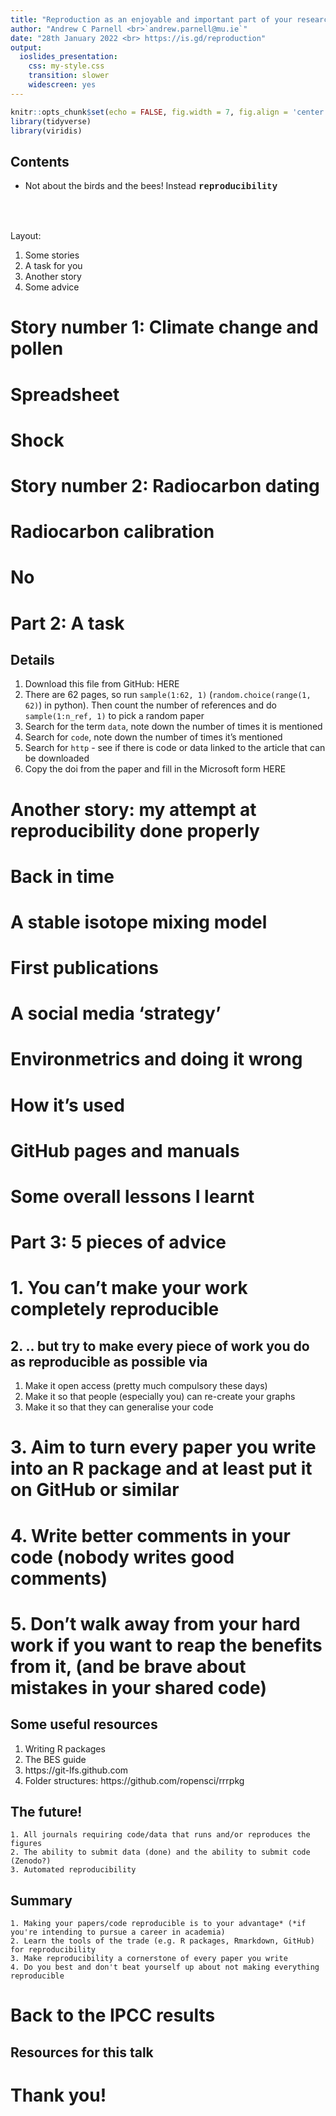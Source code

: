 ```yaml
---
title: "Reproduction as an enjoyable and important part of your research"
author: "Andrew C Parnell <br>`andrew.parnell@mu.ie`"
date: "28th January 2022 <br> https://is.gd/reproduction"
output: 
  ioslides_presentation: 
    css: my-style.css
    transition: slower
    widescreen: yes
---
```


```r
knitr::opts_chunk$set(echo = FALSE, fig.width = 7, fig.align = 'center')
library(tidyverse)
library(viridis)
```

<script src="https://ajax.googleapis.com/ajax/libs/jquery/1.12.2/jquery.min.js"></script>

<script>
    $(document).ready(function() {
      $('slide:not(.title-slide, .backdrop, .segue)').append('<footer label=\"Reproduction as part of your research | Andrew Parnell\"></footer>');    
    })
</script>

<style>
  footer:after {
    content: attr(label);
    font-size: 12pt;
    position: absolute;
    bottom: 30px;
    left: 200px;
    line-height: 1.9;
  }
</style>

## Contents

- Not about the birds and the bees! Instead <span class="red2" style="font-family:'Courier'">
__reproducibility__</span>

<br> <br>

Layout:

1. Some stories
2. A task for you
3. Another story
4. Some advice

# Story number 1: Climate change and pollen {data-background=https://upload.wikimedia.org/wikipedia/commons/b/b1/Monticchio_Laghi.jpg data-background-size=cover}

# Spreadsheet

# Shock

# Story number 2: Radiocarbon dating {data-background=https://upload.wikimedia.org/wikipedia/commons/f/f0/1_MV_accelerator_mass_spectrometer.jpg data-background-size=cover}

# Radiocarbon calibration



# No

# Part 2: A task {data-background=https://upload.wikimedia.org/wikipedia/commons/f/f0/1_MV_accelerator_mass_spectrometer.jpg data-background-size=cover}

## Details

1. Download this file from GitHub: HERE
2. There are 62 pages, so run `sample(1:62, 1)` (`random.choice(range(1, 62)`) in python).  Then count the number of references and do `sample(1:n_ref, 1)` to pick a random paper
3. Search for the term `data`, note down the number of times it is mentioned 
4. Search for `code`, note down the number of times it's mentioned 
5. Search for `http` - see if there is code or data linked to the article that can be downloaded
6. Copy the doi from the paper and fill in the Microsoft form HERE

# Another story: my attempt at reproducibility done properly

# Back in time

# A stable isotope mixing model

# First publications

# A social media 'strategy'

# Environmetrics and doing it wrong

# How it's used

# GitHub pages and manuals

# Some overall lessons I learnt

# Part 3: 5 pieces of advice

# 1. You can't make your work completely reproducible

## 2. .. but try to make every piece of work you do as reproducible as possible via

1. Make it open access (pretty much compulsory these days)
2. Make it so that people (especially you) can re-create your graphs
3. Make it so that they can generalise your code

# 3. Aim to turn every paper you write into an R package and at least put it on GitHub or similar

# 4. Write better comments in your code (nobody writes good comments)

# 5. Don't walk away from your hard work if you want to reap the benefits from it, (and be brave about mistakes in your shared code)

## Some useful resources

1. Writing R packages
2. The BES guide
3. https://git-lfs.github.com
4. Folder structures: https://github.com/ropensci/rrrpkg

## The future!

	1. All journals requiring code/data that runs and/or reproduces the figures
	2. The ability to submit data (done) and the ability to submit code (Zenodo?)
	3. Automated reproducibility
	
## Summary
	1. Making your papers/code reproducible is to your advantage* (*if you're intending to pursue a career in academia)
	2. Learn the tools of the trade (e.g. R packages, Rmarkdown, GitHub) for reproducibility
	3. Make reproducibility a cornerstone of every paper you write
	4. Do you best and don't beat yourself up about not making everything reproducible
	
# Back to the IPCC results

## Resources for this talk

# Thank you!
